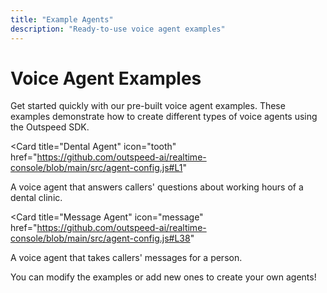 ```yaml
---
title: "Example Agents"
description: "Ready-to-use voice agent examples"
---
```


# Voice Agent Examples

Get started quickly with our pre-built voice agent examples. These examples demonstrate how to create different types of voice agents using the Outspeed SDK.

<Card
  title="Dental Agent"
  icon="tooth"
  href="https://github.com/outspeed-ai/realtime-console/blob/main/src/agent-config.js#L1"
>
  A voice agent that answers callers' questions about working hours of a dental clinic.
</Card>

<Card
  title="Message Agent"
  icon="message"
  href="https://github.com/outspeed-ai/realtime-console/blob/main/src/agent-config.js#L38"
>
  A voice agent that takes callers' messages for a person.
</Card>

You can modify the examples or add new ones to create your own agents!